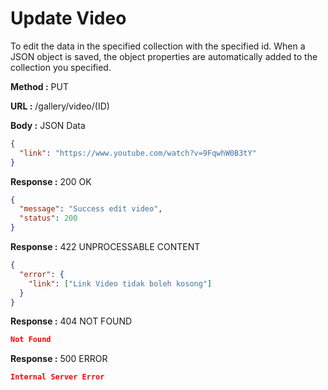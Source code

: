 
# Update Video

To edit the data in the specified collection with the specified id.
When a JSON object is saved, the object properties are automatically added to the collection you specified.

**Method :** <Badge variant="info">PUT</Badge>

**URL :** <Badge variant="dark">/gallery/video/(ID)</Badge>

**Body :** <Badge variant="warning">JSON Data</Badge>

```json
{
  "link": "https://www.youtube.com/watch?v=9FqwhW0B3tY"
}
```

**Response :** <BadgeOutline variant="success">200 OK</BadgeOutline>

```json
{
  "message": "Success edit video",
  "status": 200
}
```

**Response :** <BadgeOutline variant="info">422 UNPROCESSABLE CONTENT</BadgeOutline>

```json
{
  "error": {
    "link": ["Link Video tidak boleh kosong"]
  }
}
```

**Response :** <BadgeOutline variant="warning">404 NOT FOUND</BadgeOutline>

```json
Not Found
```

**Response :** <BadgeOutline variant="danger">500 ERROR</BadgeOutline>

```json
Internal Server Error
```
